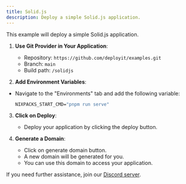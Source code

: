 ```yaml
---
title: Solid.js
description: Deploy a simple Solid.js application.
---
```



This example will deploy a simple Solid.js application.


1. **Use Git Provider in Your Application**:
   - Repository: `https://github.com/deployit/examples.git`
   - Branch: `main`
   - Build path: `/solidjs`

2. **Add Environment Variables**:
- Navigate to the "Environments" tab and add the following variable:
   ```cmd
   NIXPACKS_START_CMD="pnpm run serve"
   ```

3. **Click on Deploy**:
   - Deploy your application by clicking the deploy button.

4. **Generate a Domain**:
    - Click on generate domain button.
    - A new domain will be generated for you.
    - You can use this domain to access your application.
    
If you need further assistance, join our [Discord server](https://discord.com/invite/2tBnJ3jDJc).
